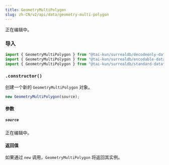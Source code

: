 ```yaml
---
title: GeometryMultiPolygon
slug: zh-CN/v2/api/data/geometry-multi-polygon
---
```



正在编辑中。

### 导入

```ts
import { GeometryMultiPolygon } from "@tai-kun/surrealdb/decodeonly-datatypes";
import { GeometryMultiPolygon } from "@tai-kun/surrealdb/encodable-datatypes";
import { GeometryMultiPolygon } from "@tai-kun/surrealdb/standard-datatypes";
```

### `.constructor()`

创建一个新的 `GeometryMultiPolygon` 对象。

```ts
new GeometryMultiPolygon(source);
```

#### 参数

##### `source`

正在编辑中。

#### 返回值

如果通过 `new` 调用，`GeometryMultiPolygon` 将返回其实例。
